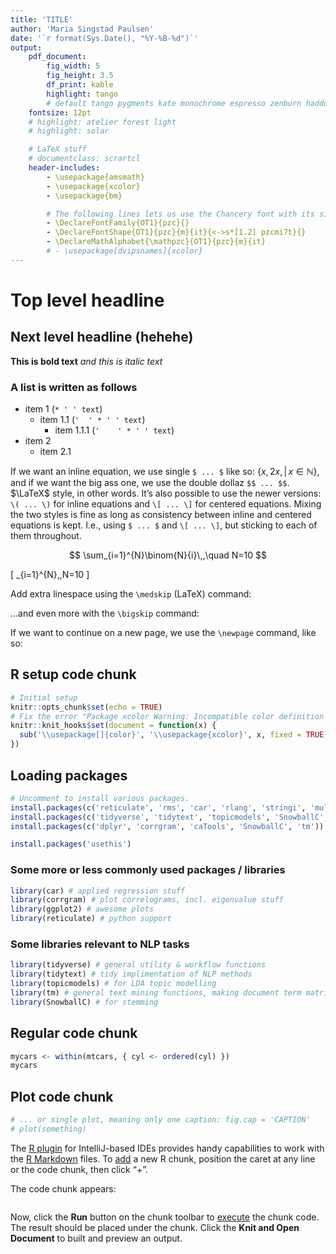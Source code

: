 ```yaml
---
title: 'TITLE'
author: 'Maria Singstad Paulsen'
date: '`r format(Sys.Date(), "%Y-%B-%d")`'
output:
    pdf_document:
        fig_width: 5
        fig_height: 3.5
        df_print: kable
        highlight: tango
        # default tango pygments kate monochrome espresso zenburn haddock breezedark
    fontsize: 12pt
    # highlight: atelier forest light
    # highlight: solar

    # LaTeX stuff
    # documentclass: scrartcl
    header-includes:
        - \usepackage{amsmath}
        - \usepackage{xcolor}
        - \usepackage{bm}

        # The following lines lets us use the Chancery font with its size altered
        - \DeclareFontFamily{OT1}{pzc}{}
        - \DeclareFontShape{OT1}{pzc}{m}{it}{<->s*[1.2] pzcmi7t}{}
        - \DeclareMathAlphabet{\mathpzc}{OT1}{pzc}{m}{it}
        # - \usepackage[dvipsnames]{xcolor}
---
```


# Top level headline
## Next level headline (hehehe)

**This is bold text**
*and this is italic text*

### A list is written as follows
* item 1 (`* ' ' text`)
  * item 1.1 (`'  ' * ' ' text`)
    * item 1.1.1 (`'    ' * ' ' text`)
* item 2
  * item 2.1

If we want an inline equation, we use single `$ ... $` like so: $\{x,\,2x,\,|\,x \in \mathbb{N}\}$, and if we want the big ass one, we use the double dollaz `$$ ... $$`. $\LaTeX$ style, in other words. It's also possible to use the newer versions: `\( ... \)` for inline equations and `\[ ... \]` for centered equations. Mixing the two styles is fine as long as consistency between inline and centered equations is kept. I.e., using `$ ... $` and `\[ ... \]`, but sticking to each of them throughout.

$$ \sum_{i=1}^{N}\binom{N}{i}\,,\quad N=10 $$

\[ \sum_{i=1}^{N}\binom{N}{i}\,,\quad N=10 \]

Add extra linespace using the `\medskip` (LaTeX) command:

\medskip


...and even more with the `\bigskip` command:

\bigskip

If we want to continue on a new page, we use the `\newpage` command, like so: \newpage

## R setup code chunk
```r
# Initial setup
knitr::opts_chunk$set(echo = TRUE)
# Fix the error "Package xcolor Warning: Incompatible color definition on input line ..."
knitr::knit_hooks$set(document = function(x) {
  sub('\\usepackage[]{color}', '\\usepackage{xcolor}', x, fixed = TRUE)
})
```

## Loading packages
```r
# Uncomment to install various packages.
install.packages(c('reticulate', 'rms', 'car', 'rlang', 'stringi', 'multcomp', 'ggplot2'))
install.packages(c('tidyverse', 'tidytext', 'topicmodels', 'SnowballC', 'tm'))
install.packages(c('dplyr', 'corrgram', 'caTools', 'SnowballC', 'tm'))

install.packages('usethis')

```

### Some more or less commonly used packages / libraries
```r
library(car) # applied regression stuff
library(corrgram) # plot correlograms, incl. eigenvalue stuff
library(ggplot2) # awesome plots
library(reticulate) # python support
```

### Some libraries relevant to NLP tasks
```r
library(tidyverse) # general utility & workflow functions
library(tidytext) # tidy implimentation of NLP methods
library(topicmodels) # for LDA topic modelling
library(tm) # general text mining functions, making document term matrixes
library(SnowballC) # for stemming
```

## Regular code chunk
```r
mycars <- within(mtcars, { cyl <- ordered(cyl) })
mycars
```

## Plot code chunk
```r
# ... or single plot, meaning only one caption: fig.cap = 'CAPTION'
# plot(something)
```

The [R plugin](https://www.jetbrains.com/help/pycharm/r-plugin-support.html) for IntelliJ-based IDEs provides
handy capabilities to work with the [R Markdown](https://www.jetbrains.com/help/pycharm/r-markdown.html) files.
To [add](https://www.jetbrains.com/help/pycharm/r-markdown.html#add-code-chunk) a new R chunk,
position the caret at any line or the code chunk, then click "+".

The code chunk appears:
```r
```

Now, click the **Run** button on the chunk toolbar to [execute](https://www.jetbrains.com/help/pycharm/r-markdown.html#run-r-code) the chunk code. The result should be placed under the chunk.
Click the **Knit and Open Document** to built and preview an output.